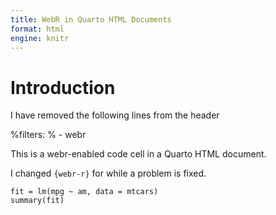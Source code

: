 ```yaml
---
title: WebR in Quarto HTML Documents
format: html
engine: knitr
---
```


# Introduction

I have removed the following lines from the header

%filters:
%  - webr

This is a webr-enabled code cell in a Quarto HTML document.

I changed `{webr-r}` for ` ` while a problem is fixed.

```
fit = lm(mpg ~ am, data = mtcars)
summary(fit)
```

